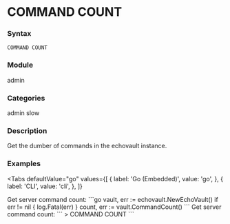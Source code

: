 
# COMMAND COUNT

### Syntax
```
COMMAND COUNT
```

### Module
<span className="acl-category">admin</span>

### Categories
<span className="acl-category">admin</span>
<span className="acl-category">slow</span>

### Description
Get the dumber of commands in the echovault instance.

### Examples

<Tabs
  defaultValue="go"
  values={[
    { label: 'Go (Embedded)', value: 'go', },
    { label: 'CLI', value: 'cli', },
  ]}
>
  <TabItem value="go">
    Get server command count:
    ```go
    vault, err := echovault.NewEchoVault()
    if err != nil {
      log.Fatal(err)
    }
    count, err := vault.CommandCount()
    ```
  </TabItem>
  <TabItem value="cli">
    Get server command count:
    ```
    > COMMAND COUNT
    ```  
  </TabItem>
</Tabs>
